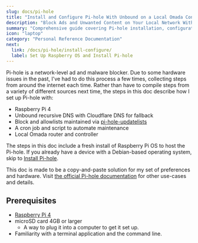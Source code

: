 ```yaml
---
slug: docs/pi-hole
title: "Install and Configure Pi-hole With Unbound on a Local Omada Controller"
description: "Block Ads and Unwanted Content on Your Local Network With Pi-hole."
summary: "Comprehensive guide covering Pi-hole installation, configuration, and network-wide ad blocking. Created after repeatedly setting this up due to hardware issues and helping others with the process."
icon: "laptop"
category: "Personal Reference Documentation"
next:
  link: /docs/pi-hole/install-configure/
  label: Set Up Raspberry OS and Install Pi-hole
---
```


Pi-hole is a network-level ad and malware blocker. Due to some hardware issues in the past, I've had to do this process a few times, collecting steps from around the internet each time. Rather than have to compile steps from a variety of different sources next time, the steps in this doc describe how I set up Pi-hole with:

- Raspberry Pi 4
- Unbound recursive DNS with Cloudflare DNS for fallback
- Block and allowlists maintained via [pi-hole-updatelists](https://github.com/jacklul/pihole-updatelists)
- A cron job and script to automate maintenance
- Local Omada router and controller

The steps in this doc include a fresh install of Raspberry Pi OS to host the Pi-hole. If you already have a device with a Debian-based operating system, skip to [Install Pi-hole](pi-hole/install-configure#install-pi-hole).

This doc is made to be a copy-and-paste solution for my set of preferences and hardware. Visit [the official Pi-hole documentation](https://docs.pi-hole.net/) for other use-cases and details.

## Prerequisites

- [Raspberry Pi 4](https://www.raspberrypi.com/products/raspberry-pi-4-model-b/)
- microSD card 4GB or larger
  - A way to plug it into a computer to get it set up.
- Familiarity with a terminal application and the command line.
